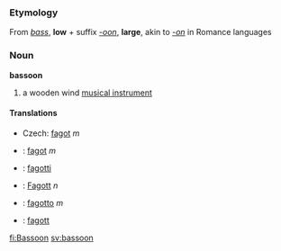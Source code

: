 ===Etymology===
From ''[[bass]]'', '''low''' + suffix ''[[-oon]]'', '''large''', akin to ''[[-on]]'' in Romance languages

===Noun===
'''bassoon'''

# a wooden wind  [[musical instrument]]

==== Translations ====
*Czech: [[fagot]] ''m''
*{{nl}}: [[fagot]] ''m''
*{{fi}}: [[fagotti]]
*{{de}}: [[Fagott]] ''n''
*{{it}}: [[fagotto]] ''m''
*{{sv}}: [[fagott]]

[[fi:Bassoon]]
[[sv:bassoon]]